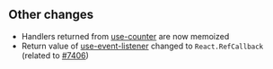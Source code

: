 

## Other changes

- Handlers returned from [use-counter](/hooks/use-couter) are now memoized
- Return value of [use-event-listener](/hooks/use-event-listener) changed to `React.RefCallback` (related to [#7406](https://github.com/mantinedev/mantine/issues/7406))
